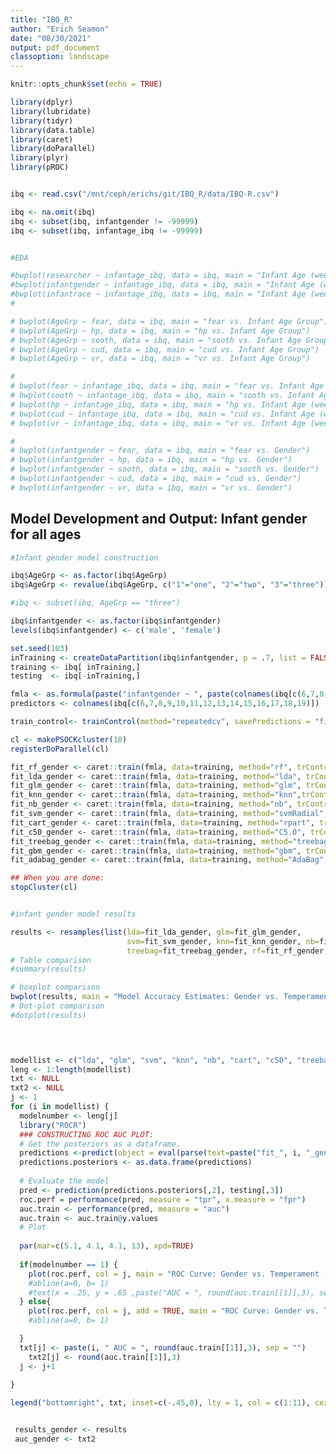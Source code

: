 ```yaml
---
title: "IBQ_R"
author: "Erich Seamon"
date: "08/30/2021"
output: pdf_document
classoption: landscape
---
```


```r
knitr::opts_chunk$set(echo = TRUE)
```


```r

library(dplyr)
library(lubridate)
library(tidyr)
library(data.table)
library(caret)
library(doParallel)
library(plyr)
library(pROC)


ibq <- read.csv("/mnt/ceph/erichs/git/IBQ_R/data/IBQ-R.csv")

ibq <- na.omit(ibq)
ibq <- subset(ibq, infantgender != -99999)
ibq <- subset(ibq, infantage_ibq != -99999)


#EDA

#bwplot(researcher ~ infantage_ibq, data = ibq, main = "Infant Age (weeks) vs. Researcher site")
#bwplot(infantgender ~ infantage_ibq, data = ibq, main = "Infant Age (weeks) vs. Gender")
#bwplot(infantrace ~ infantage_ibq, data = ibq, main = "Infant Age (weeks) vs. Race")
# 

# bwplot(AgeGrp ~ fear, data = ibq, main = "fear vs. Infant Age Group")
# bwplot(AgeGrp ~ hp, data = ibq, main = "hp vs. Infant Age Group")
# bwplot(AgeGrp ~ sooth, data = ibq, main = "sooth vs. Infant Age Group")
# bwplot(AgeGrp ~ cud, data = ibq, main = "cud vs. Infant Age Group")
# bwplot(AgeGrp ~ vr, data = ibq, main = "vr vs. Infant Age Group")

# 
# bwplot(fear ~ infantage_ibq, data = ibq, main = "fear vs. Infant Age (weeks)")
# bwplot(sooth ~ infantage_ibq, data = ibq, main = "sooth vs. Infant Age (weeks)")
# bwplot(hp ~ infantage_ibq, data = ibq, main = "hp vs. Infant Age (weeks)")
# bwplot(cud ~ infantage_ibq, data = ibq, main = "cud vs. Infant Age (weeks)")
# bwplot(vr ~ infantage_ibq, data = ibq, main = "vr vs. Infant Age (weeks)")

# 
# bwplot(infantgender ~ fear, data = ibq, main = "fear vs. Gender")
# bwplot(infantgender ~ hp, data = ibq, main = "hp vs. Gender")
# bwplot(infantgender ~ sooth, data = ibq, main = "sooth vs. Gender")
# bwplot(infantgender ~ cud, data = ibq, main = "cud vs. Gender")
# bwplot(infantgender ~ vr, data = ibq, main = "vr vs. Gender")


```


## Model Development and Output: Infant gender for all ages

```r

#Infant gender model construction

ibq$AgeGrp <- as.factor(ibq$AgeGrp)
ibq$AgeGrp <- revalue(ibq$AgeGrp, c("1"="one", "2"="two", "3"="three"))

#ibq <- subset(ibq, AgeGrp == "three")

ibq$infantgender <- as.factor(ibq$infantgender)
levels(ibq$infantgender) <- c('male', 'female')

set.seed(103)
inTraining <- createDataPartition(ibq$infantgender, p = .7, list = FALSE)
training <- ibq[ inTraining,]
testing  <- ibq[-inTraining,]

fmla <- as.formula(paste("infantgender ~ ", paste(colnames(ibq[c(6,7,8,9,10,11,12,13,14,15,16,17,18,19)]), collapse= "+")))
predictors <- colnames(ibq[c(6,7,8,9,10,11,12,13,14,15,16,17,18,19)])

train_control<- trainControl(method="repeatedcv", savePredictions = "final", classProbs = T, returnResamp='all')

cl <- makePSOCKcluster(10)
registerDoParallel(cl)

fit_rf_gender <- caret::train(fmla, data=training, method="rf", trControl = train_control)
fit_lda_gender <- caret::train(fmla, data=training, method="lda", trControl = train_control)
fit_glm_gender <- caret::train(fmla, data=training, method="glm", trControl = train_control)
fit_knn_gender <- caret::train(fmla, data=training, method="knn",trControl = train_control)
fit_nb_gender <- caret::train(fmla, data=training, method="nb", trControl = train_control)
fit_svm_gender <- caret::train(fmla, data=training, method="svmRadial", trControl = train_control)
fit_cart_gender <- caret::train(fmla, data=training, method="rpart", trControl = train_control)
fit_c50_gender <- caret::train(fmla, data=training, method="C5.0", trControl = train_control)
fit_treebag_gender <- caret::train(fmla, data=training, method="treebag", trControl = train_control)
fit_gbm_gender <- caret::train(fmla, data=training, method="gbm", trControl = train_control, verbose = FALSE)
fit_adabag_gender <- caret::train(fmla, data=training, method="AdaBag", trControl = train_control)

## When you are done:
stopCluster(cl)


#infant gender model results

results <- resamples(list(lda=fit_lda_gender, glm=fit_glm_gender,
                          svm=fit_svm_gender, knn=fit_knn_gender, nb=fit_nb_gender, cart=fit_cart_gender, c50=fit_c50_gender,
                          treebag=fit_treebag_gender, rf=fit_rf_gender, gbm=fit_gbm_gender, adabag=fit_adabag_gender))
# Table comparison
#summary(results)

# boxplot comparison
bwplot(results, main = "Model Accuracy Estimates: Gender vs. Temperament (All Age Groups)")
# Dot-plot comparison
#dotplot(results)


 

```

\newpage

```r

modellist <- c("lda", "glm", "svm", "knn", "nb", "cart", "c50", "treebag", "rf", "gbm", "adabag")
leng <- 1:length(modellist)  
txt <- NULL
txt2 <- NULL
j <- 1
for (i in modellist) {
  modelnumber <- leng[j]
  library("ROCR")
  ### CONSTRUCTING ROC AUC PLOT:
  # Get the posteriors as a dataframe.
  predictions <-predict(object = eval(parse(text=paste("fit_", i, "_gender", sep=""))), testing[,predictors], type = "prob")
  predictions.posteriors <- as.data.frame(predictions)
  
  # Evaluate the model
  pred <- prediction(predictions.posteriors[,2], testing[,3])
  roc.perf = performance(pred, measure = "tpr", x.measure = "fpr")
  auc.train <- performance(pred, measure = "auc")
  auc.train <- auc.train@y.values
  # Plot
  
  par(mar=c(5.1, 4.1, 4.1, 13), xpd=TRUE)
  
  if(modelnumber == 1) {
    plot(roc.perf, col = j, main = "ROC Curve: Gender vs. Temperament (All Age Groups)", cex.lab = 1.5, cex.main = 1.5)  
    #abline(a=0, b= 1)
    #text(x = .25, y = .65 ,paste("AUC = ", round(auc.train[[1]],3), sep = ""))
  } else{
    plot(roc.perf, col = j, add = TRUE, main = "ROC Curve: Gender vs. Temperament (All Age Groups)", cex.lab = 1.5, cex.main = 1.5)
    #abline(a=0, b= 1)

  }
  txt[j] <- paste(i, " AUC = ", round(auc.train[[1]],3), sep = "")
    txt2[j] <- round(auc.train[[1]],3)
  j <- j+1
    
}

legend("bottomright", txt, inset=c(-.45,0), lty = 1, col = c(1:11), cex = 1.1, xpd=TRUE )


 results_gender <- results
 auc_gender <- txt2

```
